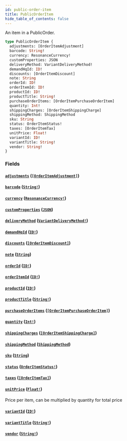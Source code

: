 ```yaml
---
id: public-order-item
title: PublicOrderItem
hide_table_of_contents: false
---
```



An item in a PublicOrder.

```graphql
type PublicOrderItem {
  adjustments: [OrderItemAdjustment]
  barcode: String!
  currency: ResonanceCurrency!
  customProperties: JSON
  deliveryMethod: VariantDeliveryMethod!
  demandHqId: ID!
  discounts: [OrderItemDiscount]
  note: String
  orderId: ID!
  orderItemId: ID!
  productId: ID!
  productTitle: String!
  purchaseOrderItems: [OrderItemPurchaseOrderItem]
  quantity: Int!
  shippingCharges: [OrderItemShippingCharge]
  shippingMethod: ShippingMethod
  sku: String
  status: OrderItemStatus!
  taxes: [OrderItemTax]
  unitPrice: Float!
  variantId: ID!
  variantTitle: String!
  vendor: String!
}
```


### Fields

#### [`adjustments`](#) ([`[OrderItemAdjustment]`](/demand/api/graphql-storefront/reference/objects/order-item-adjustment))




#### [`barcode`](#) ([`String!`](/demand/api/graphql-storefront/reference/scalars/string))




#### [`currency`](#) ([`ResonanceCurrency!`](/demand/api/graphql-storefront/reference/enums/resonance-currency))




#### [`customProperties`](#) ([`JSON`](/demand/api/graphql-storefront/reference/scalars/json))




#### [`deliveryMethod`](#) ([`VariantDeliveryMethod!`](/demand/api/graphql-storefront/reference/enums/variant-delivery-method))




#### [`demandHqId`](#) ([`ID!`](/demand/api/graphql-storefront/reference/scalars/id))




#### [`discounts`](#) ([`[OrderItemDiscount]`](/demand/api/graphql-storefront/reference/objects/order-item-discount))




#### [`note`](#) ([`String`](/demand/api/graphql-storefront/reference/scalars/string))




#### [`orderId`](#) ([`ID!`](/demand/api/graphql-storefront/reference/scalars/id))




#### [`orderItemId`](#) ([`ID!`](/demand/api/graphql-storefront/reference/scalars/id))




#### [`productId`](#) ([`ID!`](/demand/api/graphql-storefront/reference/scalars/id))




#### [`productTitle`](#) ([`String!`](/demand/api/graphql-storefront/reference/scalars/string))




#### [`purchaseOrderItems`](#) ([`[OrderItemPurchaseOrderItem]`](/demand/api/graphql-storefront/reference/objects/order-item-purchase-order-item))




#### [`quantity`](#) ([`Int!`](/demand/api/graphql-storefront/reference/scalars/int))




#### [`shippingCharges`](#) ([`[OrderItemShippingCharge]`](/demand/api/graphql-storefront/reference/objects/order-item-shipping-charge))




#### [`shippingMethod`](#) ([`ShippingMethod`](/demand/api/graphql-storefront/reference/enums/shipping-method))




#### [`sku`](#) ([`String`](/demand/api/graphql-storefront/reference/scalars/string))




#### [`status`](#) ([`OrderItemStatus!`](/demand/api/graphql-storefront/reference/enums/order-item-status))




#### [`taxes`](#) ([`[OrderItemTax]`](/demand/api/graphql-storefront/reference/objects/order-item-tax))




#### [`unitPrice`](#) ([`Float!`](/demand/api/graphql-storefront/reference/scalars/float))

Price per item, can be multiplied by quantity for total price


#### [`variantId`](#) ([`ID!`](/demand/api/graphql-storefront/reference/scalars/id))




#### [`variantTitle`](#) ([`String!`](/demand/api/graphql-storefront/reference/scalars/string))




#### [`vendor`](#) ([`String!`](/demand/api/graphql-storefront/reference/scalars/string))






